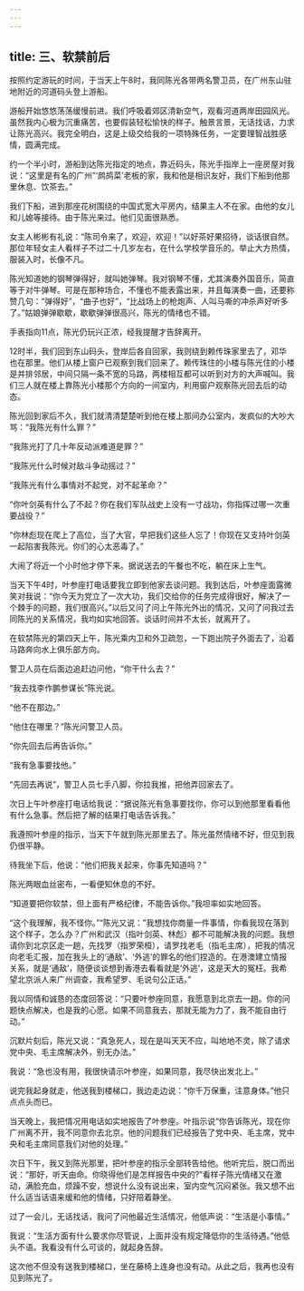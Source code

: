 ```yaml
---
---
---
```

title: 三、软禁前后
---




按照约定游玩的时间，于当天上午8时，我同陈光各带两名警卫员，在广州东山驻地附近的河道码头登上游船。

游船开始悠悠荡荡缓慢前进。我们呼吸着郊区清新空气，观看河道两岸田园风光。虽然我内心极为沉重痛苦，也要假装轻松愉快的样子。触景言景，无话找话，力求让陈光高兴。我完全明白，这是上级交给我的一项特殊任务，一定要理智战胜感情，圆满完成。

约一个半小时，游船到达陈光指定的地点，靠近码头，陈光手指岸上一座房屋对我说：“这里是有名的广州”‘鹧鸪菜’老板的家，我和他是相识友好，我们下船到他那里休息、饮茶去。”

我们下船，进到那座花树围绕的中国式宽大平房内，结果主人不在家。由他的女儿和儿媳等接待。由于陈光来过。他们见面很熟悉。

女主人彬彬有礼说：“陈司令来了，欢迎，欢迎！”以好茶好果招待，谈话很自然。那位年轻女主人看样子不过二十几岁左右，在什么学校学音乐的。举止大方热情，服装入时，长像不凡。

陈光知道她的钢琴弹得好，就叫她弹琴。我对钢琴不懂，尤其演奏外国音乐，简直等于对牛弹琴。可是在那种场合，不懂也不能表露出来，并且每演奏一曲，还要称赞几句：“弹得好”，“曲子也好”，“比战场上的枪炮声、人叫马嘶的冲杀声好听多了。”姑娘弹弹歇歇，歇歇弹弹很高兴，陈光的情绪也不错。

手表指向11点，陈光仍玩兴正浓，经我提醒才告辞离开。

12时半，我们回到东山码头，登岸后各自回家，我则绕到赖传珠家里去了，邓华也在那里。他们从楼上窗户已观察到我们回来了。赖传珠住的小楼与陈光住的小楼是并排邻居，中间只隔一条不宽的马路，两楼相互都可以听到对方的大声喊叫。我们三人就在楼上靠陈光小楼那个方向的一间室内，利用窗户观察陈光回去后的动态。

陈光回到家后不久，我们就清清楚楚听到他在楼上那间办公室内，发疯似的大吵大骂：“我陈光有什么罪？”

“我陈光打了几十年反动派难道是罪？”

“我陈光什么时候对敌斗争动摇过？”

“我陈光有什么事情对不起党，对不起革命？”

“你叶剑英有什么了不起？你在我们军队战史上没有一寸战功，你指挥过哪一次重要战役？”

“你林彪现在爬上了高位，当了大官，早把我们这些人忘了！你现在又支持叶剑英一起陷害我陈光。你们的心太恶毒了。”

大闹了将近一个小时他才停下来。据说送去的午餐也不吃，躺在床上生气。

当天下午4时，叶参座打电话要我立即到他家去谈问题。我到达后，叶参座面露微笑对我说：“你今天为党立了一次大功，我们交给你的任务完成得很好，解决了一个棘手的问题，我们很高兴。”以后又问了问上午陈光外出的情况，又问了问我过去同陈光的关系情况，我均如实地回答。谈话时间并不太长，就离开了。

在软禁陈光的第四天上午，陈光乘内卫和外卫疏忽，一下跑出院子外面去了，沿着马路奔向水上俱乐部方向。

警卫人员在后面边追赶边问他，“你干什么去？”

“我去找李作鹏参谋长”陈光说。

“他不在那边。”

“他住在哪里？”陈光问警卫人员。

“你先回去后再告诉你。”

“我有急事要找他。”

“先回去再说”，警卫人员七手八脚，你拉我推，把他弄回家去了。

次日上午叶参座打电话给我说：“据说陈光有急事要找你，你可以到他那里看看他有什么急事。然后把了解的结果打电话告诉我。”

我遵照叶参座的指示，当天下午就到陈光那里去了。陈光虽然情绪不好，但见到我仍很平静。

待我坐下后，他说：“他们把我关起来，你事先知道吗？”

陈光两眼血丝密布，一看便知休息的不好。

“知道要把你软禁，但上面有严格纪律，不能告诉你。”我坦率如实地回答。

“这个我理解，我不怪你。”“陈光又说：”我想找你商量一件事情，你看我现在落到这个样子，怎么办？广州和武汉（指叶剑英、林彪）都不可能解决我的问题。我想请你到北京区走一趟，先找罗（指罗荣桓），请罗找老毛（指毛主席），把我的情况向老毛汇报，加在我头上的‘通敌’、‘外逃’的罪名的他们捏造的。在港澳建立情报关系，就是‘通敌’，随便谈谈想到香港去看看就是‘外逃’，这是天大的冤枉。我希望北京派人来广州调查，我希望罗、毛说句公正话。”

我以同情和诚恳的态度回答说：“只要叶参座同意，我愿意到北京去一趟。你的问题快点解决，也是我的心愿。如果不同意我去，那就无能为力了，我不能自由行动。”

沉默片刻后，陈光又说：“真急死人，现在是叫天天不应，叫地地不灵，除了请求党中央、毛主席解决外，别无办法。”

我说：“急也没有用，我很快请示叶参座，如果同意，我尽快出发北上。”

说完我起身就走，他送我到楼梯口，我边走边说：“你千万保重，注意身体。”他只点点头而已。

当天晚上，我把情况用电话如实地报告了叶参座。叶指示说“你告诉陈光，现在你广州离不开，我不同意你去北京。他的问题我们已经报告了党中央、毛主席，党中央和毛主席同意我们对他的处理。”

次日下午，我又到陈光那里，把叶参座的指示全部转告给他。他听完后，脱口而出说：“那好，听天由命。你晓得他们是怎样报告中央的?”看样子陈光情绪又在激动，满脸充血，烦躁不安，想说什么没有说出来，室内空气沉闷紧张。我又想不出什么适当话语来缓和他的情绪，只好陪着静坐。

过了一会儿，无话找话，我问了问他最近生活情况，他低声说：“生活是小事情。”

我说：“生活方面有什么要求你尽管说，上面并没有规定降低你的生活待遇。”他低头不语。我看没有什么可谈的，就起身告辞。

这次他不但没有送我到楼梯口，坐在藤椅上连身也没有动。从此之后，我再也没有见到陈光了。